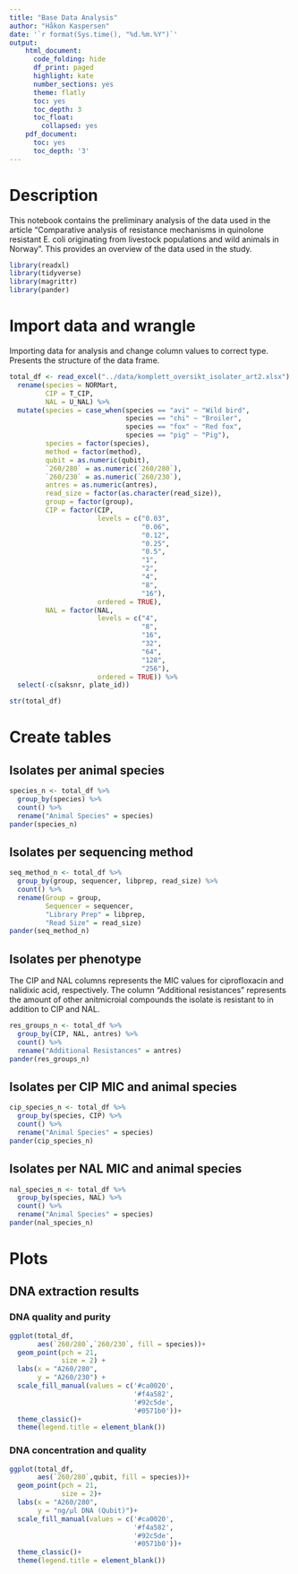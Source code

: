 ```yaml
---
title: "Base Data Analysis"
author: "Håkon Kaspersen"
date: '`r format(Sys.time(), "%d.%m.%Y")`'
output:
    html_document:
      code_folding: hide
      df_print: paged
      highlight: kate
      number_sections: yes
      theme: flatly
      toc: yes
      toc_depth: 3
      toc_float:
        collapsed: yes
    pdf_document:
      toc: yes
      toc_depth: '3'
---
```


# Description
This notebook contains the preliminary analysis of the data used in the article "Comparative analysis of resistance mechanisms in quinolone resistant E. coli originating from livestock populations and wild animals in Norway". This provides an overview of the data used in the study.

```r
library(readxl)
library(tidyverse)
library(magrittr)
library(pander)
```

# Import data and wrangle
Importing data for analysis and change column values to correct type.
Presents the structure of the data frame.
```r
total_df <- read_excel("../data/komplett_oversikt_isolater_art2.xlsx") %>%
  rename(species = NORMart,
         CIP = T_CIP,
         NAL = U_NAL) %>%
  mutate(species = case_when(species == "avi" ~ "Wild bird",
                             species == "chi" ~ "Broiler",
                             species == "fox" ~ "Red fox",
                             species == "pig" ~ "Pig"),
         species = factor(species),
         method = factor(method),
         qubit = as.numeric(qubit),
         `260/280` = as.numeric(`260/280`),
         `260/230` = as.numeric(`260/230`),
         antres = as.numeric(antres),
         read_size = factor(as.character(read_size)),
         group = factor(group),
         CIP = factor(CIP,
                      levels = c("0.03",
                                 "0.06",
                                 "0.12",
                                 "0.25",
                                 "0.5",
                                 "1",
                                 "2",
                                 "4",
                                 "8",
                                 "16"),
                      ordered = TRUE),
         NAL = factor(NAL,
                      levels = c("4",
                                 "8",
                                 "16",
                                 "32",
                                 "64",
                                 "128",
                                 "256"),
                      ordered = TRUE)) %>%
  select(-c(saksnr, plate_id))

str(total_df)
```

# Create tables
## Isolates per animal species
```r
species_n <- total_df %>%
  group_by(species) %>%
  count() %>%
  rename("Animal Species" = species)
pander(species_n)
```

## Isolates per sequencing method
```r
seq_method_n <- total_df %>%
  group_by(group, sequencer, libprep, read_size) %>%
  count() %>%
  rename(Group = group,
         Sequencer = sequencer,
         "Library Prep" = libprep,
         "Read Size" = read_size)
pander(seq_method_n)
```

## Isolates per phenotype
The CIP and NAL columns represents the MIC values for ciprofloxacin and nalidixic acid, respectively.
The column "Additional resistances" represents the amount of other anitmicroial compounds the isolate is resistant to in addition to CIP and NAL.
```r
res_groups_n <- total_df %>%
  group_by(CIP, NAL, antres) %>%
  count() %>%
  rename("Additional Resistances" = antres)
pander(res_groups_n)
```

## Isolates per CIP MIC and animal species
```r
cip_species_n <- total_df %>%
  group_by(species, CIP) %>%
  count() %>%
  rename("Animal Species" = species)
pander(cip_species_n)
```

## Isolates per NAL MIC and animal species
```r
nal_species_n <- total_df %>%
  group_by(species, NAL) %>%
  count() %>%
  rename("Animal Species" = species)
pander(nal_species_n)
```

# Plots

## DNA extraction results
### DNA quality and purity
```r
ggplot(total_df,
       aes(`260/280`,`260/230`, fill = species))+
  geom_point(pch = 21,
             size = 2) +
  labs(x = "A260/280",
       y = "A260/230") +
  scale_fill_manual(values = c('#ca0020',
                               '#f4a582',
                               '#92c5de',
                               '#0571b0'))+
  theme_classic()+
  theme(legend.title = element_blank())
```

### DNA concentration and quality
```r
ggplot(total_df,
       aes(`260/280`,qubit, fill = species))+
  geom_point(pch = 21,
             size = 2)+
  labs(x = "A260/280",
       y = "ng/µl DNA (Qubit)")+
  scale_fill_manual(values = c('#ca0020',
                               '#f4a582',
                               '#92c5de',
                               '#0571b0'))+
  theme_classic()+
  theme(legend.title = element_blank())
```


